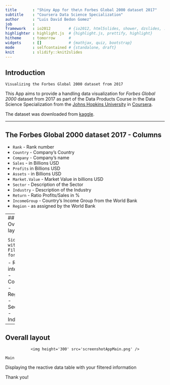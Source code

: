 ```yaml
---
title       : "Shiny App for the\n Forbes Global 2000 dataset 2017"
subtitle    : "Coursera Data Science Specialization"
author      : "Luis David Bedon Gomez"
job         : 
framework   : io2012        # {io2012, html5slides, shower, dzslides, ...}
highlighter : highlight.js  # {highlight.js, prettify, highlight}
hitheme     : tomorrow      # 
widgets     : []            # {mathjax, quiz, bootstrap}
mode        : selfcontained # {standalone, draft}
knit        : slidify::knit2slides
---
```



## Introduction

`Visualizing the Forbes Global 2000 dataset from 2017`


This App aims to provide a handling data visualization for 
*Forbes Global 2000* dataset from 2017 as part of the Data Products Course in the Data Science Specialization
from the [Johns Hopkins University](http://www.jhu.edu) in [Coursera](https://www.coursera.org/specializations/jhu-data-science).

The dataset was downloaded from [kaggle](https://www.kaggle.com/ash316/forbes-top-2000-companies).

---

## The Forbes Global 2000 dataset 2017 - Columns
  - `Rank`          - Rank number             
  - `Country`       - Company's Country   
  - `Company`       - Company's name 
  - `Sales`         - in Billions USD
  - `Profits`        in Billions USD
  - `Assets`      - in Billions USD
  - `Market.Value`  - Market Value in billions USD
  - `Sector`        - Description of the Sector
  - `Industry`      - Description of the Industry
  - `Return`        - Ratio Profits/Sales in %
  - `IncomeGroup`   - Country's Income Group from the World Bank
  - `Region`        - as assigned by the World Bank

<!-- The information **IncomeGroup** and **Region** was extracted from the [World Bank](http://databank.worldbank.org/data/home.aspx). -->

---
##  Overall layout

<div style='text-align: center;'>
    <img height='300' src='screenshotAppSideBar.png' />
</div>

`Sidebar with Filters for`

- Rank interval - Country - Region - Sector - Industry

---
##  Overall layout

<div style='text-align: center;'>
    <img height='300' src='screenshotAppMain.png' />
</div>

`Main` 

Displaying the reactive data table with your filtered information

Thank you!






